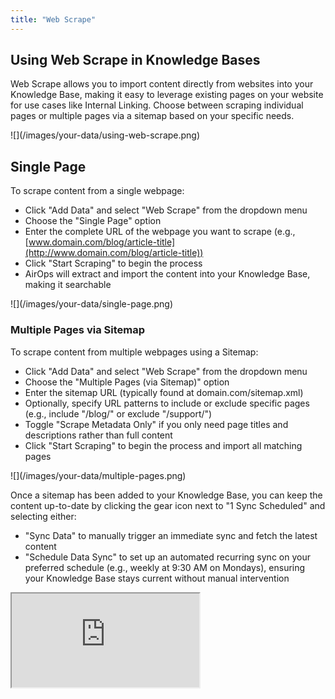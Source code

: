 ```yaml
---
title: "Web Scrape"
---
```


## Using Web Scrape in Knowledge Bases

Web Scrape allows you to import content directly from websites into your Knowledge Base, making it easy to leverage existing pages on your website for use cases like Internal Linking. Choose between scraping individual pages or multiple pages via a sitemap based on your specific needs.

<Frame>
![](/images/your-data/using-web-scrape.png)
</Frame>

## Single Page

To scrape content from a single webpage:

- Click "Add Data" and select "Web Scrape" from the dropdown menu
- Choose the "Single Page" option
- Enter the complete URL of the webpage you want to scrape (e.g., [www.domain.com/blog/article-title](http://www.domain.com/blog/article-title))
- Click "Start Scraping" to begin the process
- AirOps will extract and import the content into your Knowledge Base, making it searchable

<Frame>
![](/images/your-data/single-page.png)
</Frame>

### Multiple Pages via Sitemap

To scrape content from multiple webpages using a Sitemap:

- Click "Add Data" and select "Web Scrape" from the dropdown menu
- Choose the "Multiple Pages (via Sitemap)" option
- Enter the sitemap URL (typically found at domain.com/sitemap.xml)
- Optionally, specify URL patterns to include or exclude specific pages (e.g., include "/blog/" or exclude "/support/")
- Toggle "Scrape Metadata Only" if you only need page titles and descriptions rather than full content
- Click "Start Scraping" to begin the process and import all matching pages

<Frame>
![](/images/your-data/multiple-pages.png)
</Frame>

Once a sitemap has been added to your Knowledge Base, you can keep the content up-to-date by clicking the gear icon next to "1 Sync Scheduled" and selecting either:

- "Sync Data" to manually trigger an immediate sync and fetch the latest content
- "Schedule Data Sync" to set up an automated recurring sync on your preferred schedule (e.g., weekly at 9:30 AM on Mondays), ensuring your Knowledge Base stays current without manual intervention

<Frame>
<iframe
src="https://demo.arcade.software/sqgFTsbvoWnJJgwiRYIU?embed"
title="https://demo.arcade.software/sqgFTsbvoWnJJgwiRYIU?embed"
allowfullscreen="" allow="clipboard-write" class="contentkit-webframe"
className="w-full aspect-video rounded-xl"
></iframe>
</Frame>
